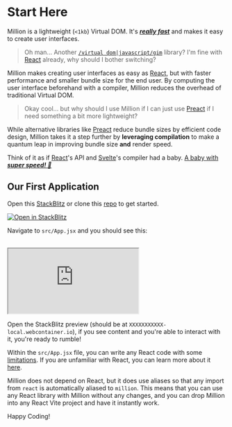 # Start Here


Million is a lightweight (`<1kb`) Virtual DOM. It's [_**really fast**_](https://millionjs.org/benchmarks) and makes it easy to create user interfaces.

> Oh man... Another [`/virtual dom|javascript/gim`](https://regexr.com/6mr5f) library? I'm fine with [React](https://reactjs.org) already, why should I bother switching?

Million makes creating user interfaces as easy as [React](https://reactjs.org), but with faster performance and smaller bundle size for the end user. By computing the user interface beforehand with a compiler, Million reduces the overhead of traditional Virtual DOM.

> Okay cool... but why should I use Million if I can just use [Preact](https://preactjs.com/) if I need something a bit more lightweight?

While alternative libraries like [Preact](https://preactjs.com/) reduce bundle sizes by efficient code design, Million takes it a step further by **leveraging compilation** to make a quantum leap in improving bundle size **and** render speed.

Think of it as if [React](https://preactjs.com/)'s API and [Svelte](https://svelte.dev/)'s compiler had a baby. [A baby with _**super speed! 👶**_](https://millionjs.org/benchmarks)

## Our First Application

Open this [StackBlitz](https://stackblitz.com/github/aidenybai/million-react?file=src%2FApp.jsx) or clone this [repo](https://github.com/aidenybai/million-react) to get started.

[![Open in StackBlitz](https://developer.stackblitz.com/img/open_in_stackblitz.svg)](https://stackblitz.com/github/aidenybai/million-react?file=src%2FApp.jsx)

Navigate to `src/App.jsx` and you should see this:

<br />
<iframe
  style={{ width: '100%', height: '69vh' }}
  src="https://stackblitz.com/github/aidenybai/million-react?file=src%2FApp.jsx&embed=1&hideExplorer=1&hidedevtools=1&devtoolsheight=0"
></iframe>

Open the StackBlitz preview (should be at `XXXXXXXXXXX-local.webcontainer.io`), if you see content and you're able to interact with it, you're ready to rumble!

Within the `src/App.jsx` file, you can write any React code with some [limitations](https://github.com/aidenybai/million-react#limitations). If you are unfamiliar with React, you can learn more about it [here](https://reactjs.org/docs/getting-started.html).

Million does not depend on React, but it does use aliases so that any import from `react` is automatically aliased to `million`. This means that you can use any React library with Million without any changes, and you can drop Million into any React Vite project and have it instantly work.

Happy Coding!
